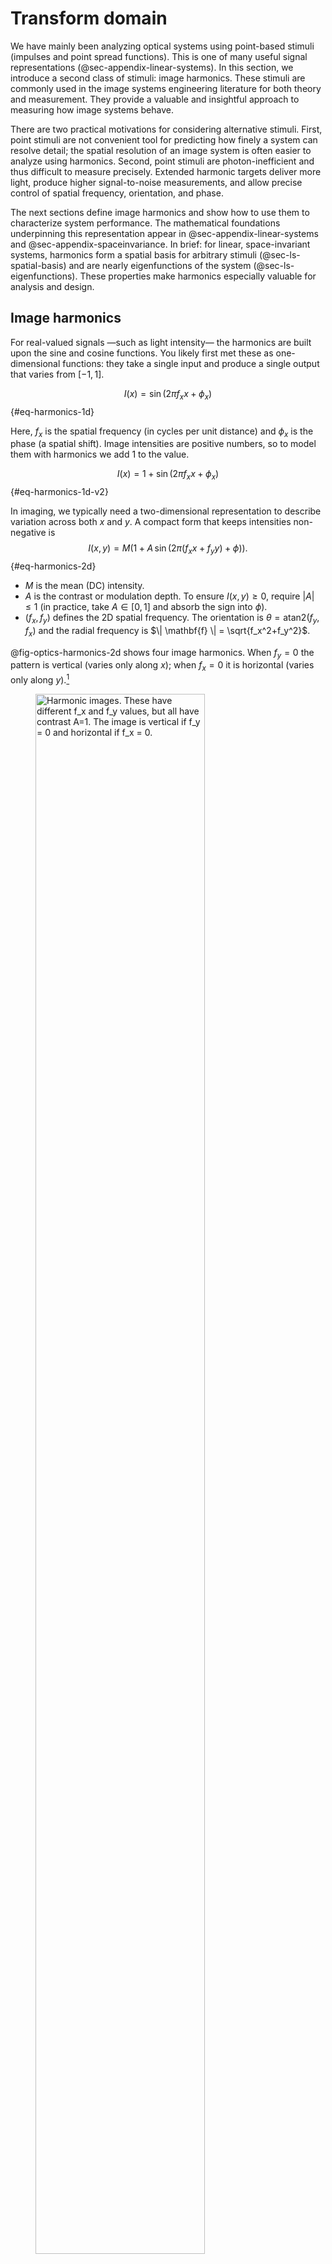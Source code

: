 # Transform domain {#sec-optics-linear-harmonics}
We have mainly been analyzing optical systems using point-based stimuli (impulses and point spread functions). This is one of many useful signal representations (@sec-appendix-linear-systems). In this section, we introduce a second class of stimuli: image harmonics. These stimuli are commonly used in the image systems engineering literature for both theory and measurement. They provide a valuable and insightful approach to measuring how image systems behave.

There are two practical motivations for considering alternative stimuli. First, point stimuli are not convenient tool for predicting how finely a system can resolve detail; the spatial resolution of an image system is often easier to analyze using harmonics. Second, point stimuli are photon-inefficient and thus difficult to measure precisely. Extended harmonic targets deliver more light, produce higher signal-to-noise measurements, and allow precise control of spatial frequency, orientation, and phase.

The next sections define image harmonics and show how to use them to characterize system performance. The mathematical foundations underpinning this representation appear in @sec-appendix-linear-systems and @sec-appendix-spaceinvariance. In brief: for linear, space-invariant systems, harmonics form a spatial basis for arbitrary stimuli (@sec-ls-spatial-basis) and are nearly eigenfunctions of the system (@sec-ls-eigenfunctions). These properties make harmonics especially valuable for analysis and design.

## Image harmonics {#sec-optics-harmonics}
For real-valued signals —such as light intensity— the harmonics are built upon the sine and cosine functions. You likely first met these as one-dimensional functions: they take a single input and produce a single output that varies from $[-1,1]$.

$$
I(x) = \sin(2\pi f_x x + \phi_x)
$${#eq-harmonics-1d}

Here, $f_x$ is the spatial frequency (in cycles per unit distance) and $\phi_x$ is the phase (a spatial shift).  Image intensities are positive numbers, so to model them with harmonics we add $1$ to the value.

$$
I(x) = 1 + \sin(2\pi f_x x + \phi_x)
$${#eq-harmonics-1d-v2}

In imaging, we typically need a two-dimensional representation to describe variation across both $x$ and $y$. A compact form that keeps intensities non-negative is
$$
I(x,y) = M\big(1 + A \,\sin\big(2\pi (f_x x + f_y y) + \phi\big)\big).
$$ {#eq-harmonics-2d}

- $M$ is the mean (DC) intensity.
- $A$ is the contrast or modulation depth. To ensure $I(x,y)\ge0$, require $|A|\le 1$ (in practice, take $A\in[0,1]$ and absorb the sign into $\phi$).
- $(f_x,f_y)$ defines the 2D spatial frequency. The orientation is $\theta=\mathrm{atan2}(f_y,f_x)$ and the radial frequency is $\| \mathbf{f} \| = \sqrt{f_x^2+f_y^2}$.

@fig-optics-harmonics-2d shows four image harmonics. When $f_y = 0$ the pattern is vertical (varies only along $x$); when $f_x = 0$ it is horizontal (varies only along $y$).[^spatial-frequency]

[^spatial-frequency]: Different fields use different terminology. Vision scientists often call these spatial frequency gratings. Engineers sometimes approximate sinusoidal patterns with evenly spaced bars or lines. We use the term harmonics.

![Harmonic images. These have different $f_x$ and $f_y$ values, but all have contrast $A=1$. The image is vertical if $f_y = 0$ and horizontal if $f_x = 0$.](images/optics/optics-harmonics.png){#fig-optics-harmonics-2d width="80%"}

For many linear-systems analyses, say when the system is circularly symmetric, it is enough to consider one-dimensional harmonics by fixing $f_y = 0$. The examples in @fig-optics-harmonics-1d vary only along $x$ and illustrate different spatial frequencies $f_x$ and contrasts $A$.

![A set of one-dimensional image harmonics. They vary in $x$ with $f_y = 0$. The contrast $A$ varies from top to bottom $(1, 0.5, 0.1)$. The $x$-range is $(0,1)$, and the spatial frequencies are $f_x = (1, 2, 4, 8)$. [fise_imageHarmonics1d.m](../code/02Optics/fise_imageHarmonics1d.html){target=_blank}](images/optics/optics-harmonics-1d.png){#fig-optics-harmonics-1d width="60%"}

To many people it is counterintuitive that a thin line can be constructed by summing harmonics. The line is very compact, but each harmonic extends across the entire image. How can the sum of these harmonics functions result in such a localized image?

@fig-optics-reconstruction shows how the image evolves as we sum increasing numbers of harmonics: Starting with just a few, the result is broad and diffuse, but as more harmonics are added, the image becomes increasingly concentrated. The key is that the positive and negative regions of the higher frequency harmonics cancel each other out everywhere except at the center, where all the cosine terms are positive ($\cos(0)$). With enough harmonics, the sum converges to a single, sharp line.

In this example, we reconstruct a line at the center (column 65) of a 129-column image by setting all harmonic weights to $w_f = 1$. Because the target image is even symmetric, only the cosine terms are needed. The red traces in the figure show the intensity profile: as more harmonics are added, the central peak narrows and side ripples diminish. By the $64^{th}$ harmonic, the line is well-formed; adding more harmonics briefly reintroduces some ringing, which disappears when the full set is included. This phenomenon is a classic result in linear systems—ask your instructor for more details!

![Summing harmonics to become a line. The panels show the sum of the first 4, 16, 64, 72, and finally all 128 harmonics. To match a single line in the middle (col=65) of this 129 column image, the weights of each harmonic are all $w_f = 1$. Because the image is even symmetric, we need to sum only the $cos()$ terms. The red traces superimposed on the images are the intensity. The central region becomes thinner and the ripples on the side are eliminated by the $64^{th}$ harmonic.  They return as we keep going to f = 72, but are eliminated again at f=128.  Ask your linear systems instructor about this; s/he will like you for it.](images/optics/optics-reconstruction.png){#fig-optics-reconstruction width="100%"}

::: {.callout-note collapse="false" title="Line reconstruction: the movie"}
This movie illustrates how the sum converges as harmonics are added one by one. Initially, the harmonics are distributed across the image. As more are included, their contributions cancel everywhere except at the central position ($0$), where all are positive ($\cos(0)$). 

Adding harmonics from $f=0$ to $f=64$ produces the line; adding $f=65$ to $f=128$ introduces some ringing, which is eliminated when the sum is complete. This is a special case for even symmetric functions, where only cosines are required.

![Video showing a line reconstructed as we add harmonics (cosines) at different frequencies. I only added the contrast terms, keeping the mean the same. See [fise_harmonicsLine](../code/02Optics/fise_harmonicsLine.html){target=_blank}. ](images/optics/lineReconstruct.mp4){#fig-optics-reconstruction-movie width="40%" fig-align="center"}

:::

## Harmonic characterization {#sec-optics-characterization}
There are many reasons why people would like to describe the quality of an optical system.  Commercial vendors that sell parts may need to specify the quality and the tolerance of the quality measure.  We may want to optimize the properties of a design, using the image quality measure as a metric for the optimization.  We may wish to simulate the system and learn which signals are preserved by the optics and which are lost to image quality.

The point spread function characterizes the system using many values measured from a single stimulus. The harmonic characterization uses only two parameters, but from multiple stimuli (@fig-optics-harmonic-eigen).  For each harmonic frequency, we measure how much its amplitude is scaled, $s(\mathbf{f})$, and how much the image has been shifted $\phi(\mathbf{f})$.

![A shift invariant linear system transforms a one-dimensional image harmonic into a harmonic image of the same frequency. The output differs by a scale factor and a spatial shift (phase).  The mean levels of the input $M_i$ and output $M_o$ differ by a scale factor, as well.](images/optics/harmonics-eigen.png){#fig-optics-harmonic-eigen width=70%}

## Transfer Functions {#sec-optics-transfer-function}
For a linear, space-invariant system, the effect of the optics on any harmonic stimulus is simple: the output is also a harmonic of the same frequency, but its amplitude is scaled and its phase is shifted. There is a small collection of **transfer functions** that serve as useful, compact mathematical descriptions of this scaling and shifting across all spatial frequencies.  These transfer functions in the transform domain are all related to the functions in the space domain through the convolution theorem.  

From @sec-ls-convolution-theorem we have for an input, $i$, a point spread $h$, and an output, $g$, the convolution represents the LSI transformation
$$
g(x) = h(x) * i (x)
$$

and the transform domain this is
$$
\mathscr{F}(g) = \mathscr{F}(h) \cdot \mathscr{F}(i)
$$

### Optical Transfer Function {#sec-OTF}
The **optical transfer function (OTF)**, $\mathcal{O}(f)$, is defined as the Fourier transform of the output divided by the Fourier transform of the input. From its definition, it is also the Fourier transform of the point spread function.
$$
\mathcal{O}(f) = \frac{\mathscr{F}\{g\}}{\mathscr{F}\{i\}} = \mathscr{F}\{h\}.
$$ {#eq-otf-definition}

The OTF is a complex function of spatial frequency. It can be written in magnitude–phase form as
$$
\mathcal{O}(f) = \mathcal{M}(f)\, e^{\,i\,\mathcal{P}(f)},
$$ {#eq-otf-definition-complex}

The term $\mathcal{M}(f)$ is the real-valued amplitude scaling factor, and $\mathcal{P}(f)$ is the phase shift (in radians).

The OTF provides a powerful way to predict the system's output. Using the convolution theorem (@sec-ls-convolution-theorem), we can calculate the output image, $g(x,y)$, by multiplying the Fourier transform of the input image, $i(x,y)$, with the OTF and then taking the inverse Fourier transform:
$$
g(x) = \mathscr{F}^{-1}\!\big( \mathcal{O}(f)\,\mathscr{F}\{i\} \big).
$$ {#eq-otf-calculation}

Just like its partner in the space domain, the point spread function, the OTF completely characterizes a linear, space-invariant system.

### Modulation Transfer Function {#sec-MTF}
Many times we are primarily interested in how the system affects the contrast (or modulation) of the input harmonics, without regard to the phase shift. This is captured by the **modulation transfer function (MTF)**:
$$
\mathcal{M}(f) = |\mathcal{O}(f)|.
$$ {#eq-MTF-defined}

For many optical systems, particularly those with symmetric point spread functions, the phase shifts are small (i.e., $\mathcal{P}(f)\approx 0$), in which case the OTF is approximately real and non‑negative.

@fig-optics-harmonics-mtf illustrates the effect of the MTF. An input image with a sweep of spatial frequencies (top) is passed through an optical system. The output image (bottom) shows that the contrast of the high-frequency patterns is significantly reduced, a direct visualization of the MTF's attenuation of higher frequencies.

![A sweep frequency pattern demonstrates the MTF. The input image (top) is a sweep frequency, from low to high frequency, at 550 nm. The input contrast is the same as the local frequency increases. The simulation passes this image through a diffraction‑limited lens, $f/\#=4$. The local contrast decreases at the higher frequencies. The red curve, defined as the envelope of the modulating output response, is the system's MTF, $\mathcal{M}(f)$. ...](images/optics/harmonics-mtf.png){#fig-optics-harmonics-mtf width=90%}

### Phase Transfer Function {#sec-PTF}
The phase shift (in radians) as a function of frequency is called the **phase transfer function (PTF)**:
$$
\mathcal{P}(f) = \phi(f).
$$ {#eq-phasetransform-definition}

Putting these terms together, we have simply

$$
\mathcal{O}(f) 
= \mathcal{M}(f) \, e^{\,i \, \mathcal{P}(f)} .
$$ {#eq-otf-ptf-mtf}



### Contrast Sensitivity Function {#sec-CSF}
For some systems, we cannot directly measure the output signal. The human visual system is a prime example: we can ask a person what they see, but we cannot easily measure the neural response at the retina or in the cortex. This "black box" problem is common in many fields.

A clever way to characterize such systems is to measure the input required to produce a constant, predefined output. This general approach is known by various names: "input-referred measurement" in engineering, "action spectrum" in photobiology, and "Type A" experiments in physiology (@brindley1970-book).

In vision science, this method is used to define the **contrast sensitivity function (CSF)**, $\mathscr{C}(f)$. To measure the CSF, an observer is shown a harmonic pattern of a specific frequency, and the contrast is adjusted until the pattern is just barely visible (at the detection threshold). This process is repeated for many different spatial frequencies.

The contrast sensitivity for a given frequency, $f$, is defined as the reciprocal of the threshold contrast, $A_{f}$:

$$
\mathscr{C}(f) = \frac{1}{A_{f}}
$$

For example, if a spatial frequency pattern at $f$ is detectable at 1% contrast ($A_f=0.01$), the contrast sensitivity is $1/0.01 = 100$. If a high-frequency pattern requires 10% contrast ($A_f = 0.10$) to be seen, its sensitivity is $1/0.10 = 10$. The CSF curve plots this sensitivity across all spatial frequencies, providing a comprehensive characterization of the visual system's ability to perceive spatial detail. This same principle can be applied to characterize the end-to-end performance of a complete camera system, from optics to final processed image.

## Two-dimensional Fourier Transforms representation
There are times when we would like to visualize the amplitude of the image harmonics as a function of spatial frequency. The image in @fig-optics-otf2d is a common approach.  The spatial domain images are on the left - two different harmonics. The amplitude of the Fourier coefficients are shown on the right. The center of the image represents the mean value.  The two points, symmetric about the center, represent the amplitude of the Fourier representation.

![Pictures of 2d FFT Amplitude spectrum. [See fise_otf2d](../code/02Optics/fise_otf2d.html){target=_blank}](images/optics/otf2d.png){#fig-optics-otf2d width=70%}

It is common to render the spatial frequency map with the mean ($M$) at the center $(0,0)$. In physical units, spatial frequencies span $[-f_N, f_N]$ along each axis, where $f_N = 1/(2\Delta x)$ is the Nyquist frequency determined by the sample pitch $\Delta x$. In index (DFT-bin) units for an $N\times N$ image, frequencies run from $-\lfloor N/2\rfloor$ to $\lfloor (N-1)/2\rfloor$. Because the original image is real-valued, the Fourier coefficients obey $F(f_x,f_y)=F^*(-f_x,-f_y)$.

Slow variations across the image are represented near the center of the spectrum. If we attenuate those low frequencies, the image emphasizes rapid variations (middle column). Conversely, attenuating high frequencies leaves a blurred version (right column).

![The log10 amplitudes of the two-dimensional Fourier Transform coefficients are shown in the bottom row; the corresponding images are shown in the top row.[fise_otf2dFace](../code/02Optics/fise_otf2dFace.html){target=_blank}](images/optics/otf2dFace.png){#fig-optics-otf2dparts width=70%}

## System characteristics
The transform domain is frequently used in practice to summarize high level properties of image systems. Three important ideas, often expressed in the transform domain, are summarized here.  These ideas have counterparts in the spatial domain as well, as they are system characteristics.  They appear in the transform domain because they are easily expressed in terms of harmonics.

### Image sharpness: High frequency roll off
Natural images often exhibit amplitude spectra that decrease roughly as $1/f^{\alpha}$ with $\alpha\in[0.5,1]$. Optical systems further reduce high spatial frequencies due to diffraction and aberrations, reflected in the MTF roll‑off. As frequency approaches the system cutoff (e.g., the diffraction limit), contrast necessarily drops toward zero.

### Spatial aliasing
When scene content contains energy above the sensor’s Nyquist frequency, it folds (aliases) into lower frequencies, producing artifacts such as moiré patterns. Anti‑alias strategies include optical prefiltering (defocus/diffusion), CFA design considerations, and oversampling followed by appropriate downsampling.

Maybe we illustrate it here in the abstract and then again when we get to the sensors, later.

### Separability 
One of the more interesting features of mathematical reasoning is the fact that there are properties present in higher dimensional analyses that have no counterpart in lower dimensions. A very simple, but important, example is the property of **separability**.  

$$
F(x,y) = f(x) g(y)
$$ {#eq-separability-definition}

:::{.callout-note title='2D Fourier Transforms' collapse='false'}
Bracewell and Goodman were early champions of the 2D Fourier transform for image applications; their texts remain classics.
[Link to Google resource.](resources/history-2D-fourier-transform.html){target=_blank}

:::
